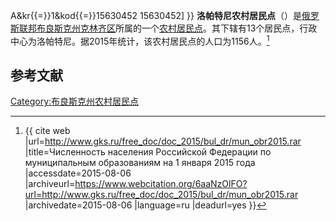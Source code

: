 {{Infobox Settlement
| official_name = 洛帕特尼农村居民点
| native_name = Лопатенское сельское поселение
| settlement_type = [[农村居民点|农村居民点]]
| subdivision_type = [[国家|国家]]
| subdivision_type1 = [[州_(俄罗斯)|州]]
| subdivision_type2 = [[区_(苏联)|区]]
| subdivision_name = {{RUS}}
| subdivision_name1 = [[布良斯克州|布良斯克州]]
| subdivision_name2 = [[克林齐区|克林齐区]]
| seat_type = 行政中心
| seat = 洛帕特尼
| population_as_of=2015
| population_footnotes = <ref name=stat />
| population_total = 1156
| coordinates_display = inline,title
| latd =  | latm =  | lats =  | latNS = N
| longd =  | longm =  | longs =  | longEW = E
| timezone = [[莫斯科时间|MSK]]
| utc_offset = +3
| blank_name = [[俄罗斯市政土地区划代码|OKTMO编码]]
| blank_info = [http://classif.spb.ru/classificators/view/tma.php?st{{=}}A&kr{{=}}1&kod{{=}}15630452 15630452]
}}
'''洛帕特尼农村居民点'''（{{lang-ru|Лопатенское сельское поселение}}）是[[俄罗斯联邦|俄罗斯联邦]][[布良斯克州|布良斯克州]][[克林齐区|克林齐区]]所属的一个[[农村居民点|农村居民点]]。其下辖有13个居民点，行政中心为洛帕特尼。据2015年统计，该农村居民点的人口为1156人。<ref name=stat>{{ cite web |url=http://www.gks.ru/free_doc/doc_2015/bul_dr/mun_obr2015.rar |title=Численность населения Российской Федерации по муниципальным образованиям на 1 января 2015 года |accessdate=2015-08-06 |archiveurl=https://www.webcitation.org/6aaNzOlFO?url=http://www.gks.ru/free_doc/doc_2015/bul_dr/mun_obr2015.rar |archivedate=2015-08-06 |language=ru |deadurl=yes }}</ref>

== 参考文献 ==
{{reflist}}

{{Russia-stub}}

[[Category:布良斯克州农村居民点|Category:布良斯克州农村居民点]]